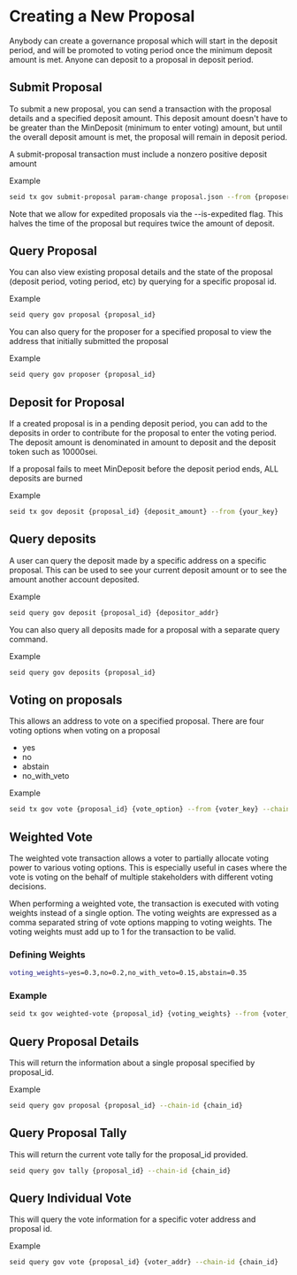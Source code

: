 # Creating a New Proposal

Anybody can create a governance proposal which will start in the deposit period,
and will be promoted to voting period once the minimum deposit amount is met.
Anyone can deposit to a proposal in deposit period.

## Submit Proposal

To submit a new proposal, you can send a transaction with the proposal details
and a specified deposit amount. This deposit amount doesn't have to be greater
than the MinDeposit (minimum to enter voting) amount, but until the overall
deposit amount is met, the proposal will remain in deposit period.

A submit-proposal transaction must include a nonzero positive deposit amount

Example

```bash
seid tx gov submit-proposal param-change proposal.json --from {proposer_key}
```

Note that we allow for expedited proposals via the --is-expedited flag. This
halves the time of the proposal but requires twice the amount of deposit.

## Query Proposal

You can also view existing proposal details and the state of the proposal
(deposit period, voting period, etc) by querying for a specific proposal id.

Example

```bash
seid query gov proposal {proposal_id}
```

You can also query for the proposer for a specified proposal to view the address
that initially submitted the proposal

Example

```bash
seid query gov proposer {proposal_id}
```

## Deposit for Proposal

If a created proposal is in a pending deposit period, you can add to the
deposits in order to contribute for the proposal to enter the voting period. The
deposit amount is denominated in amount to deposit and the deposit token such as
10000sei.

If a proposal fails to meet MinDeposit before the deposit period ends, ALL
deposits are burned

Example

```bash
seid tx gov deposit {proposal_id} {deposit_amount} --from {your_key}
```

## Query deposits

A user can query the deposit made by a specific address on a specific proposal.
This can be used to see your current deposit amount or to see the amount another
account deposited.

Example

```bash
seid query gov deposit {proposal_id} {depositor_addr}
```

You can also query all deposits made for a proposal with a separate query
command.

Example

```bash
seid query gov deposits {proposal_id}
```

## Voting on proposals

This allows an address to vote on a specified proposal. There are four voting
options when voting on a proposal

- yes
- no
- abstain
- no_with_veto

Example

```bash
seid tx gov vote {proposal_id} {vote_option} --from {voter_key} --chain-id {chain_id}
```

## Weighted Vote

The weighted vote transaction allows a voter to partially allocate voting power
to various voting options. This is especially useful in cases where the vote is
voting on the behalf of multiple stakeholders with different voting decisions.

When performing a weighted vote, the transaction is executed with voting weights
instead of a single option. The voting weights are expressed as a comma
separated string of vote options mapping to voting weights. The voting weights
must add up to 1 for the transaction to be valid.

### Defining Weights

```bash
voting_weights=yes=0.3,no=0.2,no_with_veto=0.15,abstain=0.35
```

### Example

```bash
seid tx gov weighted-vote {proposal_id} {voting_weights} --from {voter_key} --chain-id {chain_id}
```

## Query Proposal Details

This will return the information about a single proposal specified by
proposal_id.

Example

```bash
seid query gov proposal {proposal_id} --chain-id {chain_id}
```

## Query Proposal Tally

This will return the current vote tally for the proposal_id provided.

```bash
seid query gov tally {proposal_id} --chain-id {chain_id}
```

## Query Individual Vote

This will query the vote information for a specific voter address and proposal
id.

Example

```bash
seid query gov vote {proposal_id} {voter_addr} --chain-id {chain_id}
```
